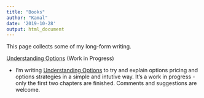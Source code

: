 ```yaml
---
title: "Books"
author: "Kamal"
date: '2019-10-28'
output: html_document
---
```


This page collects some of my long-form writing. 

[Understanding Options](http://understanding-options.netlify.com) (Work in Progress)

* I'm writing [Understanding Options](http://understanding-options.netlify.com) to try and explain options pricing and options strategies in a simple and intutive way. It's a work in progress - only the first two chapters are finished. Comments and suggestions are welcome. 



